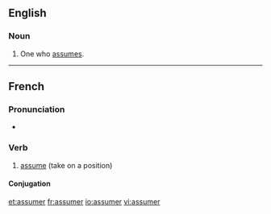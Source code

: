 ==English==

===Noun===
{{en-noun}}

# One who [[assume]]s.

----

==French==

===Pronunciation===
* {{IPA|/a.sy.me/|lang=fr}}

===Verb===
{{infl|fr|verb}}

# [[assume]] (take on a position)

====Conjugation====
{{fr-conj-er|assum|avoir}}

{{tbot entry|French|assume|2008|December|fr}}

[[et:assumer]]
[[fr:assumer]]
[[io:assumer]]
[[vi:assumer]]